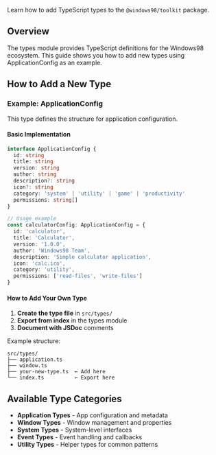 
<Meta title="Workspaces/Toolkit/Guide/Types" />

<Title>📘 Types</Title>

Learn how to add TypeScript types to the `@windows98/toolkit` package.

## Overview

The types module provides TypeScript definitions for the Windows98 ecosystem. This guide shows you how to add new types using ApplicationConfig as an example.

## How to Add a New Type

### Example: ApplicationConfig

This type defines the structure for application configuration.

#### Basic Implementation

```typescript
interface ApplicationConfig {
  id: string
  title: string
  version: string
  author: string
  description?: string
  icon?: string
  category: 'system' | 'utility' | 'game' | 'productivity'
  permissions: string[]
}

// Usage example
const calculatorConfig: ApplicationConfig = {
  id: 'calculator',
  title: 'Calculator',
  version: '1.0.0',
  author: 'Windows98 Team',
  description: 'Simple calculator application',
  icon: 'calc.ico',
  category: 'utility',
  permissions: ['read-files', 'write-files']
}
```

#### How to Add Your Own Type

1. **Create the type file** in `src/types/`
2. **Export from index** in the types module
3. **Document with JSDoc** comments

Example structure:
```
src/types/
├── application.ts
├── window.ts
├── your-new-type.ts  ← Add here
└── index.ts          ← Export here
```

## Available Type Categories

- **Application Types** - App configuration and metadata
- **Window Types** - Window management and properties
- **System Types** - System-level interfaces
- **Event Types** - Event handling and callbacks
- **Utility Types** - Helper types for common patterns
